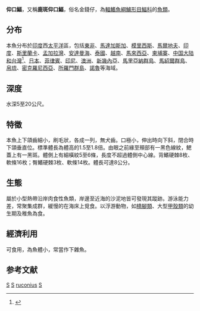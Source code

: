 {{Speciesbox 
| taxon = Secutor ruconius
| authority = [[弗朗西斯·布坎南-漢密爾頓|Hamilton]], 1822
| status = LC
| status_system = IUCN
| image = Equula ruconius Ford 51C.jpg
| synonyms = *''Equula ruconius''<br /><small>Hamilton, 1822</small>
*''Equula ruconia''<br /><small>Hamilton, 1822</small>
*''Chanda ruconius''<br /><small>Hamilton, 1822</small>
*''Leiognathus ruconius''<br /><small>Hamilton, 1822</small>
}}
'''仰口鰏'''，又稱'''鹿斑仰口鰏'''，俗名金錢仔，為[[輻鰭魚綱|輻鰭魚綱]][[鱸形目|鱸形目]][[鰏科|鰏科]]的[[魚類|魚類]]。

==分布==
本魚分布於[[印度|印度]]西[[太平洋|太平洋]]區，包括[[東非|東非]]、[[馬達加斯加|馬達加斯加]]、[[模里西斯|模里西斯]]、[[馬爾地夫|馬爾地夫]]、[[印度|印度]]、[[斯里蘭卡|斯里蘭卡]]、[[孟加拉灣|孟加拉灣]]、[[安達曼海|安達曼海]]、[[泰國|泰國]]、[[越南|越南]]、[[馬來西亞|馬來西亞]]、[[柬埔寨|柬埔寨]]、[[台灣|中国大陆和台灣]]<ref>{{Cite web |url=http://fishdb.sinica.edu.tw/chi/species.php?id=382062 |title=存档副本 |accessdate=2019-01-03 |archive-date=2019-01-03 |archive-url=https://web.archive.org/web/20190103210348/http://fishdb.sinica.edu.tw/chi/species.php?id=382062 |dead-url=no }}</ref>、[[日本|日本]]、[[菲律賓|菲律賓]]、[[印尼|印尼]]、[[澳洲|澳洲]]、[[新幾內亞|新幾內亞]]、[[馬里亞納群島|馬里亞納群島]]、[[馬紹爾群島|馬紹爾群島]]、[[帛琉|帛琉]]、[[密克羅尼西亞|密克羅尼西亞]]、[[所羅門群島|所羅門群島]]、[[諾魯|諾魯]]等海域。

==深度==
水深5至20公尺。

==特徵==
本魚上下頜齒細小，刷毛狀，各成一列，無犬齒。口極小，伸出時向下斜，閉合時下頜垂直位。標準體長為體高的1.5至1.8倍。由眼之前緣至頰部有一黑色線紋，鰓蓋上有一黑斑。體側上有細橫紋5至6條，長度不超過體側中心線。背鰭硬棘8枚、軟條16枚；臀鰭硬棘3枚、軟條14枚。體長可達8公分。

==生態==
屬於小型熱帶沿岸肉食性魚類，岸邊至近海的沙泥地皆可發現其蹤跡。游泳能力差，常聚集成群，緩慢的在海床上覓食。以浮游動物，如[[橈腳類|橈腳類]]、大型[[甲殼類|甲殼類]]的幼生期及稚魚為食。

==經濟利用==
可食用，為魚體小，常當作下雜魚。

==参考文献==
{{Reflist}}

{{Taxonbar|from=Q5233702}}

[[Category:IUCN红色名录无危物种|S]]
[[Category:食用鱼|S]]
[[Category:仰口鰏屬|ruconius]]
[[Category:1822年描述的魚類|S]]
